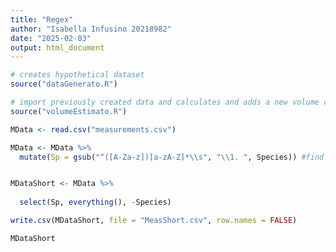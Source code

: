 ```yaml
---
title: "Regex"
author: "Isabella Infusino 20218982"
date: "2025-02-03"
output: html_document
---
```


```r
# creates hypothetical dataset
source("dataGenerato.R")

# import previously created data and calculates and adds a new volume column
source("volumeEstimato.R")

```
```r
MData <- read.csv("measurements.csv")

MData <- MData %>% 
  mutate(Sp = gsub("^([A-Za-z])[a-zA-Z]*\\s", "\\1. ", Species)) #find first letter, remaining letters, find space, replace with first letter + period + space


MDataShort <- MData %>%
  
  select(Sp, everything(), -Species)

write.csv(MDataShort, file = "MeasShort.csv", row.names = FALSE)

MDataShort

```


